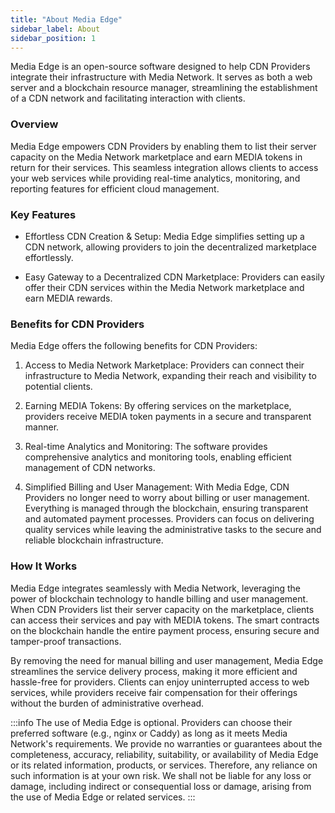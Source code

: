 ```yaml
---
title: "About Media Edge"
sidebar_label: About
sidebar_position: 1
---
```


Media Edge is an open-source software designed to help CDN Providers integrate their infrastructure with Media Network. It serves as both a web server and a blockchain resource manager, streamlining the establishment of a CDN network and facilitating interaction with clients.

### Overview

Media Edge empowers CDN Providers by enabling them to list their server capacity on the Media Network marketplace and earn MEDIA tokens in return for their services. This seamless integration allows clients to access your web services while providing real-time analytics, monitoring, and reporting features for efficient cloud management.

### Key Features

- Effortless CDN Creation & Setup: Media Edge simplifies setting up a CDN network, allowing providers to join the decentralized marketplace effortlessly.

- Easy Gateway to a Decentralized CDN Marketplace: Providers can easily offer their CDN services within the Media Network marketplace and earn MEDIA rewards.

### Benefits for CDN Providers

Media Edge offers the following benefits for CDN Providers:

1. Access to Media Network Marketplace: Providers can connect their infrastructure to Media Network, expanding their reach and visibility to potential clients.

2. Earning MEDIA Tokens: By offering services on the marketplace, providers receive MEDIA token payments in a secure and transparent manner.

3. Real-time Analytics and Monitoring: The software provides comprehensive analytics and monitoring tools, enabling efficient management of CDN networks.

4. Simplified Billing and User Management: With Media Edge, CDN Providers no longer need to worry about billing or user management. Everything is managed through the blockchain, ensuring transparent and automated payment processes. Providers can focus on delivering quality services while leaving the administrative tasks to the secure and reliable blockchain infrastructure.

### How It Works

Media Edge integrates seamlessly with Media Network, leveraging the power of blockchain technology to handle billing and user management. When CDN Providers list their server capacity on the marketplace, clients can access their services and pay with MEDIA tokens. The smart contracts on the blockchain handle the entire payment process, ensuring secure and tamper-proof transactions.

By removing the need for manual billing and user management, Media Edge streamlines the service delivery process, making it more efficient and hassle-free for providers. Clients can enjoy uninterrupted access to web services, while providers receive fair compensation for their offerings without the burden of administrative overhead.

:::info
The use of Media Edge is optional. Providers can choose their preferred software (e.g., nginx or Caddy) as long as it meets Media Network's requirements. We provide no warranties or guarantees about the completeness, accuracy, reliability, suitability, or availability of Media Edge or its related information, products, or services. Therefore, any reliance on such information is at your own risk. We shall not be liable for any loss or damage, including indirect or consequential loss or damage, arising from the use of Media Edge or related services.
:::
